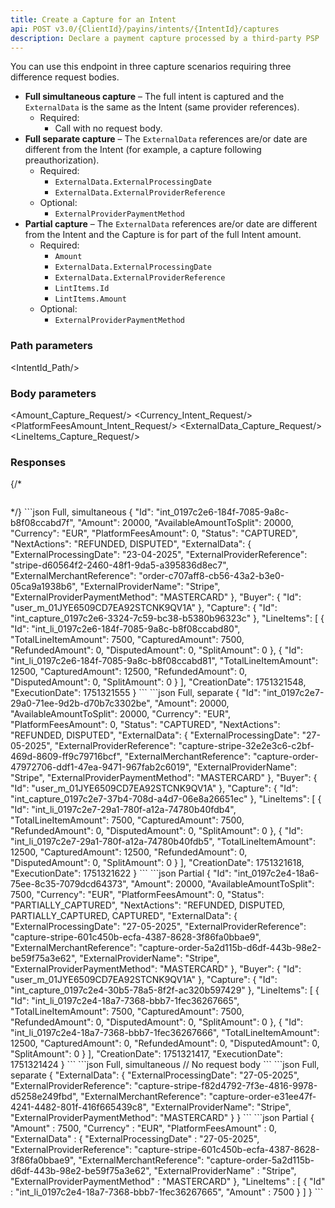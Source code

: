 ```yaml
---
title: Create a Capture for an Intent
api: POST v3.0/{ClientId}/payins/intents/{IntentId}/captures
description: Declare a payment capture processed by a third-party PSP
---
```





You can use this endpoint in three capture scenarios requiring three difference request bodies.
- **Full simultaneous capture** – The full intent is captured and the `ExternalData` is the same as the Intent (same provider references). 
  - Required: 
    - Call with no request body.
- **Full separate capture** – The `ExternalData` references are/or date are different from the Intent (for example, a capture following preauthorization). 
  - Required: 
    - `ExternalData.ExternalProcessingDate`
    - `ExternalData.ExternalProviderReference`
  - Optional:
    - `ExternalProviderPaymentMethod`
- **Partial capture** – The `ExternalData` references are/or date are different from the Intent and the Capture is for part of the full Intent amount. 
  - Required: 
    - `Amount`
    - `ExternalData.ExternalProcessingDate`
    - `ExternalData.ExternalProviderReference`
    - `LintItems.Id`
    - `LintItems.Amount`
  - Optional:
    - `ExternalProviderPaymentMethod`

### Path parameters

<IntentId_Path/>

### Body parameters

<Amount_Capture_Request/>
<Currency_Intent_Request/>
<PlatformFeesAmount_Intent_Request/>
<ExternalData_Capture_Request/>
<LineItems_Capture_Request/>


### Responses

<AccordionGroup>
<Accordion title="200 - Response parameters">
<Id_Intent/>
<Amount_Intent/>
<AvailableAmountToSplit_Intent/>
<Currency_Intent/>
<PlatformFeesAmount_Intent/>
<Status_Intent/>
<NextActions_Intent/>
<ExternalData_Capture/>
<Buyer_Intent/>
<LineItems_Intent_Actions/>
<CreationDate_Intent/>
<ExecutionDate_Intent/>
</Accordion>
</AccordionGroup>

{/* <AccordionGroup>
<Accordion title="400 - ">
```json

```
</Accordion>
</AccordionGroup> */}

<ResponseExample>
```json Full, simultaneous
{
    "Id": "int_0197c2e6-184f-7085-9a8c-b8f08ccabd7f",
    "Amount": 20000,
    "AvailableAmountToSplit": 20000,
    "Currency": "EUR",
    "PlatformFeesAmount": 0,
    "Status": "CAPTURED",
    "NextActions": "REFUNDED, DISPUTED",
    "ExternalData": {
        "ExternalProcessingDate": "23-04-2025",
        "ExternalProviderReference": "stripe-d60564f2-2460-48f1-9da5-a395836d8ec7",
        "ExternalMerchantReference": "order-c707aff8-cb56-43a2-b3e0-05ca9a1938b6",
        "ExternalProviderName": "Stripe",
        "ExternalProviderPaymentMethod": "MASTERCARD"
    },
    "Buyer": {
        "Id": "user_m_01JYE6509CD7EA92STCNK9QV1A"
    },
    "Capture": {
        "Id": "int_capture_0197c2e6-3324-7c59-bc38-b5380b96323c"
    },
    "LineItems": [
        {
            "Id": "int_li_0197c2e6-184f-7085-9a8c-b8f08ccabd80",
            "TotalLineItemAmount": 7500,
            "CapturedAmount": 7500,
            "RefundedAmount": 0,
            "DisputedAmount": 0,
            "SplitAmount": 0
        },
        {
            "Id": "int_li_0197c2e6-184f-7085-9a8c-b8f08ccabd81",
            "TotalLineItemAmount": 12500,
            "CapturedAmount": 12500,
            "RefundedAmount": 0,
            "DisputedAmount": 0,
            "SplitAmount": 0
        }
    ],
    "CreationDate": 1751321548,
    "ExecutionDate": 1751321555
}
```
```json Full, separate
{
    "Id": "int_0197c2e7-29a0-71ee-9d2b-d70b7c3302be",
    "Amount": 20000,
    "AvailableAmountToSplit": 20000,
    "Currency": "EUR",
    "PlatformFeesAmount": 0,
    "Status": "CAPTURED",
    "NextActions": "REFUNDED, DISPUTED",
    "ExternalData": {
        "ExternalProcessingDate": "27-05-2025",
        "ExternalProviderReference": "capture-stripe-32e2e3c6-c2bf-469d-8609-ff9c79716bcf",
        "ExternalMerchantReference": "capture-order-47972706-ddf1-47ea-9471-967fab2c6019",
        "ExternalProviderName": "Stripe",
        "ExternalProviderPaymentMethod": "MASTERCARD"
    },
    "Buyer": {
        "Id": "user_m_01JYE6509CD7EA92STCNK9QV1A"
    },
    "Capture": {
        "Id": "int_capture_0197c2e7-37b4-708d-a4d7-06e8a26651ec"
    },
    "LineItems": [
        {
            "Id": "int_li_0197c2e7-29a1-780f-a12a-74780b40fdb4",
            "TotalLineItemAmount": 7500,
            "CapturedAmount": 7500,
            "RefundedAmount": 0,
            "DisputedAmount": 0,
            "SplitAmount": 0
        },
        {
            "Id": "int_li_0197c2e7-29a1-780f-a12a-74780b40fdb5",
            "TotalLineItemAmount": 12500,
            "CapturedAmount": 12500,
            "RefundedAmount": 0,
            "DisputedAmount": 0,
            "SplitAmount": 0
        }
    ],
    "CreationDate": 1751321618,
    "ExecutionDate": 1751321622
}
```
```json Partial
{
    "Id": "int_0197c2e4-18a6-75ee-8c35-7079dcd64373",
    "Amount": 20000,
    "AvailableAmountToSplit": 7500,
    "Currency": "EUR",
    "PlatformFeesAmount": 0,
    "Status": "PARTIALLY_CAPTURED",
    "NextActions": "REFUNDED, DISPUTED, PARTIALLY_CAPTURED, CAPTURED",
    "ExternalData": {
        "ExternalProcessingDate": "27-05-2025",
        "ExternalProviderReference": "capture-stripe-601c450b-ecfa-4387-8628-3f86fa0bbae9",
        "ExternalMerchantReference": "capture-order-5a2d115b-d6df-443b-98e2-be59f75a3e62",
        "ExternalProviderName": "Stripe",
        "ExternalProviderPaymentMethod": "MASTERCARD"
    },
    "Buyer": {
        "Id": "user_m_01JYE6509CD7EA92STCNK9QV1A"
    },
    "Capture": {
        "Id": "int_capture_0197c2e4-30b5-78a5-8f2f-ac320b597429"
    },
    "LineItems": [
        {
            "Id": "int_li_0197c2e4-18a7-7368-bbb7-1fec36267665",
            "TotalLineItemAmount": 7500,
            "CapturedAmount": 7500,
            "RefundedAmount": 0,
            "DisputedAmount": 0,
            "SplitAmount": 0
        },
        {
            "Id": "int_li_0197c2e4-18a7-7368-bbb7-1fec36267666",
            "TotalLineItemAmount": 12500,
            "CapturedAmount": 0,
            "RefundedAmount": 0,
            "DisputedAmount": 0,
            "SplitAmount": 0
        }
    ],
    "CreationDate": 1751321417,
    "ExecutionDate": 1751321424
}
```  
</ResponseExample>

<RequestExample>
```json Full, simultaneous
// No request body
```
```json Full, separate
{
    "ExternalData": {
        "ExternalProcessingDate": "27-05-2025",
        "ExternalProviderReference": "capture-stripe-f82d4792-7f3e-4816-9978-d5258e249fbd",
        "ExternalMerchantReference": "capture-order-e31ee47f-4241-4482-801f-416f665439c8",
        "ExternalProviderName": "Stripe",
        "ExternalProviderPaymentMethod": "MASTERCARD"
    }
}
```
```json Partial
{
	"Amount" : 7500,
	"Currency" : "EUR",
	"PlatformFeesAmount" : 0,
    "ExternalData" : {
		"ExternalProcessingDate" : "27-05-2025",
		"ExternalProviderReference": "capture-stripe-601c450b-ecfa-4387-8628-3f86fa0bbae9",
    "ExternalMerchantReference": "capture-order-5a2d115b-d6df-443b-98e2-be59f75a3e62",
		"ExternalProviderName" : "Stripe",
		"ExternalProviderPaymentMethod" : "MASTERCARD"
	},
	"LineItems" : [
		{
			"Id" : "int_li_0197c2e4-18a7-7368-bbb7-1fec36267665",
			"Amount" : 7500
		}
	]
}
```
</RequestExample>